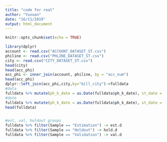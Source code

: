 ```yaml
---
title: "code for real"
author: "Yuxuan"
date: "16/11/2019"
output: html_document
---
```


```r
knitr::opts_chunk$set(echo = TRUE)
```

```r
library(dplyr)
account <- read.csv("ACCOUNT_DATASET_ST.csv")
philine <- read.csv("PHLINE_DATASET_ST.csv")
city <- read.csv("CITY_DATASET_ST.csv")
head(city)
head(acc_phi)
acc_phi <- inner_join(account, philine, by = "acc_num")
head(acc_phi)
dplyr::left_join(acc_phi,city,by="bill_city")->fulldata
#data
fulldata %>% mutate(ph_k_date = as.Date(fulldata$ph_k_date), st_date = as.Date(fulldata$st_date)) -> fulldata
#date
fulldata %>% mutate(ph_k_date = as.Date(fulldata$ph_k_date), st_date = as.Date(fulldata$st_date)) -> fulldata
head(fulldata)



```



```r
#est, val, holdout groups
fulldata %>% filter(Sample == "Estimation") -> est.d
fulldata %>% filter(Sample == "Holdout") -> hold.d
fulldata %>% filter(Sample == "Validation") -> val.d

````

```r


````
